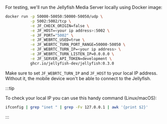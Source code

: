 For testing, we'll run the Jellyfish Media Server locally using Docker image:

```bash
docker run -p 50000-50050:50000-50050/udp \
           -p 5002:5002/tcp \
           -e JF_CHECK_ORIGIN=false \
           -e JF_HOST=<your ip address>:5002 \
           -e JF_PORT="5002" \
           -e JF_WEBRTC_USED=true \
           -e JF_WEBRTC_TURN_PORT_RANGE=50000-50050 \
           -e JF_WEBRTC_TURN_IP=<your ip address> \
           -e JF_WEBRTC_TURN_LISTEN_IP=0.0.0.0 \
           -e JF_SERVER_API_TOKEN=development \
           ghcr.io/jellyfish-dev/jellyfish:0.3.0
```

Make sure to set `JF_WEBRTC_TURN_IP` and `JF_HOST` to your local IP address. Without it, the mobile device won't be able to connect to the Jellyfish.

:::tip

To check your local IP you can use this handy command (Linux/macOS):

```bash
ifconfig | grep "inet " | grep -Fv 127.0.0.1 | awk '{print $2}'
```

:::

